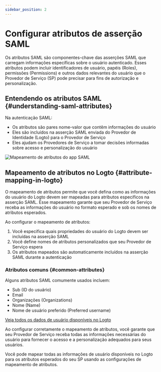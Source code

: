 ```yaml
---
sidebar_position: 2
---
```


# Configurar atributos de asserção SAML

Os atributos SAML são componentes-chave das asserções SAML que carregam informações específicas sobre o usuário autenticado. Esses atributos podem incluir identificadores de usuário, papéis (Roles), permissões (Permissions) e outros dados relevantes do usuário que o Provedor de Serviço (SP) pode precisar para fins de autorização e personalização.

## Entendendo os atributos SAML \{#understanding-saml-attributes}

Na autenticação SAML:

- Os atributos são pares nome-valor que contêm informações do usuário
- Eles são incluídos na asserção SAML enviada do Provedor de Identidade (Logto) para o Provedor de Serviço
- Eles ajudam os Provedores de Serviço a tomar decisões informadas sobre acesso e personalização do usuário

<img src="/img/assets/attribute-mapping.png" alt="Mapeamento de atributos do app SAML" />

## Mapeamento de atributos no Logto \{#attribute-mapping-in-logto}

O mapeamento de atributos permite que você defina como as informações do usuário do Logto devem ser mapeadas para atributos específicos na asserção SAML. Esse mapeamento garante que seu Provedor de Serviço receba as informações do usuário no formato esperado e sob os nomes de atributos esperados.

Ao configurar o mapeamento de atributos:

1. Você especifica quais propriedades do usuário do Logto devem ser incluídas na asserção SAML
2. Você define nomes de atributos personalizados que seu Provedor de Serviço espera
3. Os atributos mapeados são automaticamente incluídos na asserção SAML durante a autenticação

### Atributos comuns \{#common-attributes}

Alguns atributos SAML comumente usados incluem:

- Sub (ID do usuário)
- Email
- Organizações (Organizations)
- Nome (Name)
- Nome de usuário preferido (Preferred username)

[Veja todos os dados de usuário disponíveis no Logto](/user-management/user-data)

Ao configurar corretamente o mapeamento de atributos, você garante que seu Provedor de Serviço receba todas as informações necessárias do usuário para fornecer o acesso e a personalização adequados para seus usuários.

Você pode mapear todas as informações de usuário disponíveis no Logto para os atributos esperados do seu SP usando as configurações de mapeamento de atributos.
